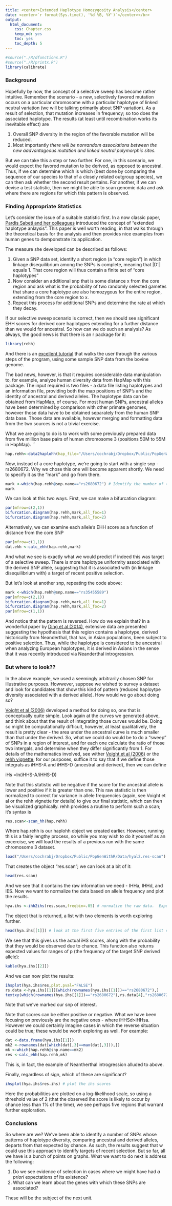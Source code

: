 ```yaml
---
title: <center>Extended Haplotype Homozygosity Analysis</center>
date: <center>`r format(Sys.time(), '%d %B, %Y')`</center></br>
output:
  html_document:
    css: Chapter.css
    keep_md: yes
    toc: yes
    toc_depth: 5
---
```


```r

#source("./R/dfunctions.R")
#source("./R/printx.R")
library(calibrate)

```
### Background

Hopefully by now, the concept of a selective sweep has become rather intuitive.  Remember the scenario - a new, selectively favored mutation occurs on a particular chromosome with a particular haplotype of linked neutral variation (we will be talking primarily about SNP variation).  As a result of selection, that mutation increases in frequency; so too does the associated haplotype.  The results (at least until recombination works its inevitable effect) are

1.  Overall SNP diversity in the region of the favorable mutation will be reduced.
2.  Most importantly *there will be nonrandom associations between the new aadvantageous mutation and linked neutral polymorphic sites.*

But we can take this a step or two further.  For one, in this scenario, we would expect the favored mutation to be derived, as opposed to ancestral.   Thus, if we can determine which is which (best done by comparing the sequence of our species to that of a closely related outgroup species), we can then ask whether the second result pertains.  For another, if we can devise a test statistic, then we might be able to scan genomic data and ask where there are regions for which this pattern is observed.

### Finding Appropriate Statistics

Let's consider the issue of a suitable statistic first.  In a now classic paper, [Pardis Sabeti and her colleagues](https://dl.dropboxusercontent.com/u/9752688/ZOO%20422P/Readings/Sabeti/Original%20EHH%20Paper.pdf) introduced the concept of "extended haplotype anlaysis".  This paper is well worth reading, in that walks through the theoretical basis for the analysis and then provides nice examples from human genes to demponstrate its application.

The measure she developed can be described as follows:

1.  Given a SNP data set, identify a short region (a "core region") in which linkage disequilibrium among the SNPs is complete, meaning that |D'| equals 1.  That core region will thus contain a finite set of "core haplotypes"
2.  Now consider an additional snp that is some distance x from the core region and ask what is the probability of two randomly selected gametes that share a core haplotype are also homozygous for the entire region, extending from the core region to x.
3.  Repeat this process for additional SNPs and determine the rate at which they decay.

If our selective sweep scenario is correct, then we should see significant EHH scores for derived core haplotypes extending for a further distance than we would for ancestral.  So how can we do such an analysis?  As always, the good news is that there is an r package for it:

```r
library(rehh)
```
And there  is an [excellent tutorial](http://bioinformatics.oxfordjournals.org/content/suppl/2012/03/11/bts115.DC1/rehh_tutorial.pdf) that walks the user through the various steps of the program, using some sample SNP data from the bovine genome.

The bad news, however, is that it requires considerable data manipulation to, for example, analyze human diversity data from HapMap with this package.  The input required is two files - a data file listing haplotypes and an information file, providing both the map positions of SNP's and the identity of ancestral and derived alleles.  The haplotype data can be obtained from HapMap, of course.   For most human SNPs, ancestral alleles have been determined by comparison with other primate genomes, however those data have to be obtained separately from the human SNP data base.  Those data are available, however merging and formatting data from the two sources is not a trivial exercise. 

What we are going to do is to work with some previously prepared data from five million base pairs of human chromosome 3 (positions 50M to 55M in HapMap).
``
```r

hap.rehh<-data2haplohh(hap_file="/Users/cochrabj/Dropbox/Public/PopGenWithR/Data/hyal2.hap",map_file="/Users/cochrabj/Dropbox/Public/PopGenWithR/Data/hyal2.map",chr.name=3) # read in the data and put it into a usable object

```
Now, instead of a core haplotype, we're going to start with a single snp - rs2680672.  Why we chose this one will become apparent shortly.  We need to specify it as the "mark" and go from there.
```r
mark <-which(hap.rehh@snp.name=="rs2680672") # Identify the number of the core SNP in the data set
mark
```
We can look at this two ways.  First, we can make a bifurcation diagram:
```r
par(mfrow=c(2,1))
bifurcation.diagram(hap.rehh,mark,all_foc=1)
bifurcation.diagram(hap.rehh,mark,all_foc=2)
```
Alternatively, we can examine each allele's EHH score as a function of distance from the core SNP
```r
par(mfrow=c(1,1))
dat.ehh <-calc_ehh(hap.rehh,mark)
```

And what we see is exactly what we would predict if indeed this was target of a selective sweep.  There is more haplotype uniformity associated with the derived SNP allele, suggesting that it is associated with (in linkage disequilibrium with) a target of recent positive selection.

But let's look at another snp, repeating the code above:

```r
mark <-which(hap.rehh@snp.name=="rs35455589")
par(mfrow=c(2,1))
bifurcation.diagram(hap.rehh,mark,all_foc=1)
bifurcation.diagram(hap.rehh,mark,all_foc=2)
par(mfrow=c(1,1))
```

And notice that the pattern is reversed.  How do we explain that?  In a wonderful paper by [Ding et al (2014)](http://mbe.oxfordjournals.org/content/31/3/683.full), extensive data are presented suggesting the hypothesis that this region contains a haplotype, derived historically from Neanderthal, that has, in Asian populations, been subject to positive selection.  Thus, while the haplotype is considered to be ancestral when analyzing European haplotypes, it is derived in Asians in the sense that it was recently introduced via Neanderthal introgression.

### But where to look??

In the above example, we used a seemingly arbitrarily chosen SNP for illustrative purposes.  Howwever, suppose we wished to survey a dataset and look for candidates that show this kind of pattern (reduced haploytpe diversity associated with a derived allele).  How would we go about doing so?

[Voight et al (2006)](http://www.plosbiology.org/article/info%3Adoi%2F10.1371%2Fjournal.pbio.0040072#pbio-0040072-g007) 
developed a method for doing so, one that is conceptually quite simple.  Look again at the curves we generated above, and think about that the result of integrating those curves would be.  Doing so might be computationally difficult, however, at least qualitatively, the result is pretty clear - the area under the ancestral curve is much smaller  than that under the derived.  So, what we could do would be to do a "sweep" of SNPs in a region of interest, and for each one calculate the ratio of those two intergals, and determine when they differ significantly from 1.  For details of the mathematics involved, see wither [Voight et al (2006)](http://www.plosbiology.org/article/info%3Adoi%2F10.1371%2Fjournal.pbio.0040072#pbio-0040072-g007) or the [rehh vignette](http://bioinformatics.oxfordjournals.org/content/suppl/2012/03/11/bts115.DC1/rehh_tutorial.pdf); for our purposes, suffice it to say that if we define those integrals as iHHS-A and iHHS-D (ancestral and derived), then we can define

iHs =ln(iHHS-A/iHHS-D)

Note that this statistic will be negative if the score for the ancestral allele is lower and positive if it is greater than one.  This raw statistic is then normalized to correct for variance in allele frequencies (again, see Voight et al or the rehh vignette for details) to give our final statistic, which can then be visualized graphically.  rehh provides a routine to perform such a scan; it's syntax is

```r
res.scan<-scan_hh(hap.rehh)
```

Where hap.rehh is our haplohh object we created earlier.  However, running this is a fairly lengthy process, so while you may wish to do it yourself as an excercise, we will load the results of a previous run with the same chromosome 3 dataset.

```r
load("/Users/cochrabj/Dropbox/Public/PopGenWithR/Data/hyal2.res-scan")

```
That creates the object "res.scan"; we can look at a bit of it:
```r
head(res.scan)
```
And we see that it contains the raw information we need - IHHa, IHHd, and IES.  Now we want to normalize the data based on allele frequency and plot the results.

```r
hya.ihs <-ihh2ihs(res.scan,freqbin=.05) # normalize the raw data.  Expectations are calculated based on binned frequencies
```
The object that is returned, a list with two elements is worth exploring further.  
```r
head(hya.ihs[[1]]) # look at the first five entries of the first list element
```
We see that this gives us the actual iHS scores, along with the probability that they would be observed due to chance.  This function also returns expected values for ranges of p (the frequency of the target SNP derived allele):

```r
kable(hya.ihs[[2]])
```

And we can now plot the results:

```r
ihsplot(hya.ihs$res,plot.pval="FALSE")
rs.data <-hya.ihs[[1]][which(rownames(hya.ihs[[1]])=="rs2680672"),]
textxy(which(rownames(hya.ihs[[1]])=="rs2680672"),rs.data[4],"rs2680672",cex=.8,col="red")

```
Note that we've marked our snp of interest.

Note that scores can be either positive or negative.  What we have been focusing on previously are the negative ones - where iHHSd>iHHsa.  However we could certainly imagine cases in which the reverse situation could be true; these would be worth exploring as well.  For example:

```r
dat <-data.frame(hya.ihs[[1]])
mk2 <-rownames(dat[which(dat[,3]==max(dat[,3])),])
mk <-which(hap.rehh@snp.name==mk2)
res <-calc_ehh(hap.rehh,mk)
```

This is, in fact, the example of Neantherthal introgression alluded to above.

Finally, regardless of sign, which of these are significant?
```r

ihsplot(hya.ihs$res.ihs) # plot the ihs scores
```
Here the probabilities are plotted on a log-likelihood scale, so using a threshold value of 2 (that the observed ihs score is likely to occur by chance less than 1% of the time), we see perhaps five regions that warrant further exploration.

###  Conclusions

So where are we?  We've been able to identify a number of SNPs whose patterns of haplotype diversity, comparing ancestral and derived alleles, departs from that expected by chance. As such, the results suggest that w could use this approach to identify targets of recent selection.  But so far, all we have is a bunch of points on graphs.  What we want to do next is address the following:

1.  Do we see evidence of selection in cases where we might have had *a priori* expectations of its existence?
1.  What can we learn about the genes with which these SNPs are associated?

These will be the subject of the next unit.


